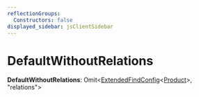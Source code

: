 ```yaml
---
reflectionGroups:
  Constructors: false
displayed_sidebar: jsClientSidebar
---
```



# DefaultWithoutRelations

 **DefaultWithoutRelations**: Omit&#60;[ExtendedFindConfig](../../CommonTypes/types/js_client.internal.internal-1.CommonTypes.ExtendedFindConfig.mdx)&#60;[Product](../classes/js_client.internal.Product.mdx)&#62;, "relations"&#62;
